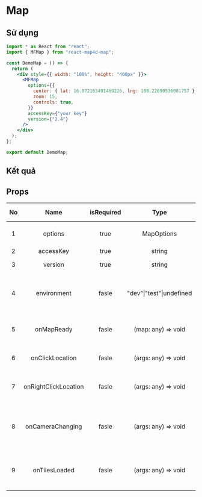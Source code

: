 # Map

## Sử dụng

```jsx filename="demo.js" copy
import * as React from "react";
import { MFMap } from "react-map4d-map";

const DemoMap = () => {
  return (
    <div style={{ width: "100%", height: "400px" }}>
      <MFMap
        options={{
          center: { lat: 16.072163491469226, lng: 108.22690536081757 },
          zoom: 15,
          controls: true,
        }}
        accessKey={"your key"}
        version={"2.4"}
      />
    </div>
  );
};

export default DemoMap;
```

## Kết quả


<DemoMap />

## Props

| No  |         Name         | isRequired |           Type           | Default value |                      Description                      |
| :-: | :------------------: | :--------: | :----------------------: | :-----------: | :---------------------------------------------------: |
|  1  |       options        |    true    |        MapOptions        |               |                 Các tùy chọn của map                  |
|  2  |      accessKey       |    true    |          string          |               |                        Key api                        |
|  3  |       version        |    true    |          string          |               |                    Version của sdk                    |
|  4  |     environment      |   fasle    | "dev"\|"test"\|undefined |               |  Môi trường map, nếu ko có thì sẽ là bản production   |
|  5  |      onMapReady      |   fasle    |    (map: any) => void    |               |          Event được gọi sau khi map được tạo          |
|  6  |   onClickLocation    |   fasle    |   (args: any) => void    |               |          Event click vào một vị trí trên map          |
|  7  | onRightClickLocation |   fasle    |   (args: any) => void    |               |       Event right click vào một vị trí trên map       |
|  8  |   onCameraChanging   |   fasle    |   (args: any) => void    |               | Event khi một thông số bất kỳ của camera map thây đổi |
|  9  |    onTilesLoaded     |   fasle    |   (args: any) => void    |               |    Event khi map load xong tất cả các tile ban đầu    |
